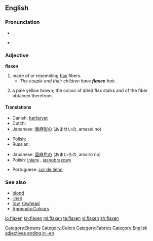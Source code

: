 ==English==

===Pronunciation===
* {{IPA|/ˈflæk.sən/}}, {{SAMPA|/"fl{k.s@n/}}
* {{rhymes|æksən}}

===Adjective===
'''flaxen'''

# made of or resembling [[flax]] fibers.
#*''The couple and their children have '''flaxen''' hair''.
# {{colour}} a pale yellow brown; the colour of dried flax stalks and of the fiber obtained therefrom.
#: {{color panel|C2B280}}

====Translations====
{{trans-top|material}}
* Danish: [[hørfarvet]]
* Dutch: {{t+|nl|vlaskleurig}}
* Japanese: [[亜麻]][[製]]の (あませいの, amasei no)
{{trans-mid}}
* Polish: {{t+|pl|lniany|m}}
* Russian: {{t+|ru|льняной|tr=l'njanój}}
{{trans-bottom}}

{{trans-top|colour}}
* Japanese: [[亜麻]][[色]]の (あまいろの, amairo no)
* Polish: [[lniany]] {{m}}, [[jasnobrązowy]] {{m}}
{{trans-mid}}
* Portuguese: [[cor de linho]] {{f}}
{{trans-bottom}}

===See also===
* [[blond]]
* [[linen]]
* [[tow]], [[towhead]]
* [[Appendix:Colours]]

[[Category:Browns]]
[[Category:Colors]]
[[Category:Fabrics]]
[[Category:English adjectives ending in -en]]

[[io:flaxen]]
[[kn:flaxen]]
[[ml:flaxen]]
[[te:flaxen]]
[[vi:flaxen]]
[[zh:flaxen]]